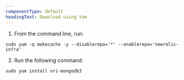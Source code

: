 ```yaml
---
componentType: default
headingText: Download using Yum
---
```


1. From the command line, run:

```shell
sudo yum -q makecache -y --disablerepo='*' --enablerepo='newrelic-infra'
```

2. Run the following command:

```shell
sudo yum install nri-mongodb3
```